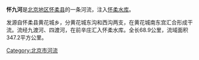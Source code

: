 {{Coord|40.3634697|116.4520328|type:river_region:CN-11_source:GoogleMaps|display=title}}
'''怀九河'''是[[北京市|北京地区]][[怀柔县|怀柔县]]的一条河流，注入[[怀柔水库|怀柔水库]]。

发源自怀柔县黄花城乡，分黄花城东沟和西沟两支，在黄花城南东宫汇合形成干流。流经九渡河、四渡河，在前辛庄汇入怀柔水库。全长68.9公里，流域面积347.2平方公里。

[[Category:北京市河流|Category:北京市河流]]